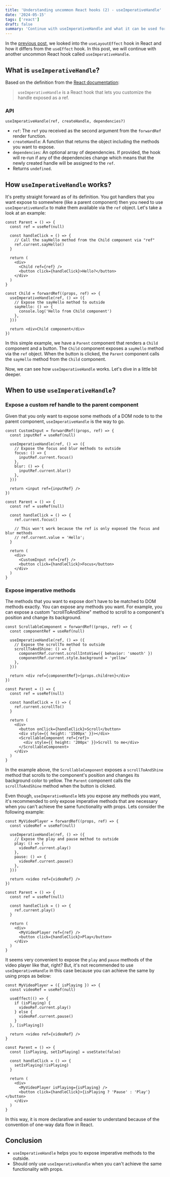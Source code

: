 ```yaml
---
title: 'Understanding uncommon React hooks (2) - useImperativeHandle'
date: '2024-05-15'
tags: ['react']
draft: false
summary: 'Continue with useImperativeHandle and what it can be used for.'
---
```


In the [previous post](/blog/understanding-uncommon-react-hooks-1), we looked into the `useLayoutEffect` hook in React and how it differs from the `useEffect` hook. In this post, we will continue with another uncommon React hook called `useImperativeHandle`.

## What is `useImperativeHandle`?

Based on the definition from the [React documentation](https://react.dev/reference/react/useImperativeHandle):

> `useImperativeHandle` is a React hook that lets you customize the handle exposed as a ref.

### API

```tsx
useImperativeHandle(ref, createHandle, dependencies?)
```

- `ref`: The `ref` you received as the second argument from the `forwardRef` render function.
- `createHandle`: A function that returns the object including the methods you want to expose.
- `dependencies`: An optional array of dependencies. If provided, the hook will re-run if any of the dependencies change which means that the newly created handle will be assigned to the `ref`.
- Returns `undefined`.

## How `useImperativeHandle` works?

It's pretty straight forward as of its definition. You got handlers that you want expose to somewhere (like a parent component) then you need to use `useImperativeHandle` to make them available via the `ref` object. Let's take a look at an example:

```tsx
const Parent = () => {
  const ref = useRef(null)

  const handleClick = () => {
    // Call the sayHello method from the Child component via "ref"
    ref.current.sayHello()
  }

  return (
    <div>
      <Child ref={ref} />
      <button click={handleClick}>Hello?</button>
    </div>
  )
}

const Child = forwardRef((props, ref) => {
  useImperativeHandle(ref, () => ({
    // Expose the sayHello method to outside
    sayHello: () => {
      console.log('Hello from Child component')
    },
  }))

  return <div>Child component</div>
})
```

In this simple example, we have a `Parent` component that renders a `Child` component and a button. The `Child` component exposes a `sayHello` method via the `ref` object. When the button is clicked, the `Parent` component calls the `sayHello` method from the `Child` component.

Now, we can see how `useImperativeHandle` works. Let's dive in a little bit deeper.

## When to use `useImperativeHandle`?

### Expose a custom ref handle to the parent component

Given that you only want to expose some methods of a DOM node to to the parent component, `useImperativeHandle` is the way to go.

```tsx
const CustomInput = forwardRef((props, ref) => {
  const inputRef = useRef(null)

  useImperativeHandle(ref, () => ({
    // Expose the focus and blur methods to outside
    focus: () => {
      inputRef.current.focus()
    },
    blur: () => {
      inputRef.current.blur()
    },
  }))

  return <input ref={inputRef} />
})

const Parent = () => {
  const ref = useRef(null)

  const handleClick = () => {
    ref.current.focus()

    // This won't work because the ref is only exposed the focus and blur methods
    // ref.current.value = 'Hello';
  }

  return (
    <div>
      <CustomInput ref={ref} />
      <button click={handleClick}>Focus</button>
    </div>
  )
}
```

### Expose imperative methods

The methods that you want to expose don't have to be matched to DOM methods exactly. You can expose any methods you want. For example, you can expose a custom "scrollToAndShine" method to scroll to a component's position and change its background.

```tsx
const ScrollableComponent = forwardRef((props, ref) => {
  const componentRef = useRef(null)

  useImperativeHandle(ref, () => ({
    // Expose the scrollTo method to outside
    scrollToAndShine: () => {
      componentRef.current.scrollIntoView({ behavior: 'smooth' })
      componentRef.current.style.background = 'yellow'
    },
  }))

  return <div ref={componentRef}>{props.children}</div>
})

const Parent = () => {
  const ref = useRef(null)

  const handleClick = () => {
    ref.current.scrollTo()
  }

  return (
    <div>
      <button onClick={handleClick}>Scroll</button>
      <div style={{ height: '1500px' }}></div>
      <ScrollableComponent ref={ref}>
        <div style={{ height: '200px' }}>Scroll to me</div>
      </ScrollableComponent>
    </div>
  )
}
```

In the example above, the `ScrollableComponent` exposes a `scrollToAndShine` method that scrolls to the component's position and changes its background color to yellow. The `Parent` component calls the `scrollToAndShine` method when the button is clicked.

Even though, `useImperativeHandle` lets you expose any methods you want, it's recommended to only expose imperative methods that are necessary when you can't achieve the same functionality with props. Lets consider the following example:

```tsx
const MyVideoPlayer = forwardRef((props, ref) => {
  const videoRef = useRef(null)

  useImperativeHandle(ref, () => ({
    // Expose the play and pause method to outside
    play: () => {
      videoRef.current.play()
    },
    pause: () => {
      videoRef.current.pause()
    },
  }))

  return <video ref={videoRef} />
})

const Parent = () => {
  const ref = useRef(null)

  const handleClick = () => {
    ref.current.play()
  }

  return (
    <div>
      <MyVideoPlayer ref={ref} />
      <button click={handleClick}>Play</button>
    </div>
  )
}
```

It seems very convenient to expose the `play` and `pause` methods of the video player like that, right? But, it's not recommended to use `useImperativeHandle` in this case because you can achieve the same by using props as below:

```tsx
const MyVideoPlayer = ({ isPlaying }) => {
  const videoRef = useRef(null)

  useEffect(() => {
    if (isPlaying) {
      videoRef.current.play()
    } else {
      videoRef.current.pause()
    }
  }, [isPlaying])

  return <video ref={videoRef} />
}

const Parent = () => {
  const [isPlaying, setIsPlaying] = useState(false)

  const handleClick = () => {
    setIsPlaying(!isPlaying)
  }

  return (
    <div>
      <MyVideoPlayer isPlaying={isPlaying} />
      <button click={handleClick}>{isPlaying ? 'Pause' : 'Play'}</button>
    </div>
  )
}
```

In this way, it is more declarative and easier to understand because of the convention of one-way data flow in React.

## Conclusion

- `useImperativeHandle` helps you to expose imperative methods to the outside.
- Should only use `useImperativeHandle` when you can't achieve the same functionality with props.
